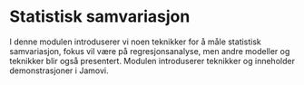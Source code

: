 # Statistisk samvariasjon

I denne modulen introduserer vi noen teknikker for å måle statistisk samvariasjon, fokus vil være på regresjonsanalyse, men andre modeller og teknikker blir også presentert. Modulen introduserer teknikker og inneholder demonstrasjoner i Jamovi. 


